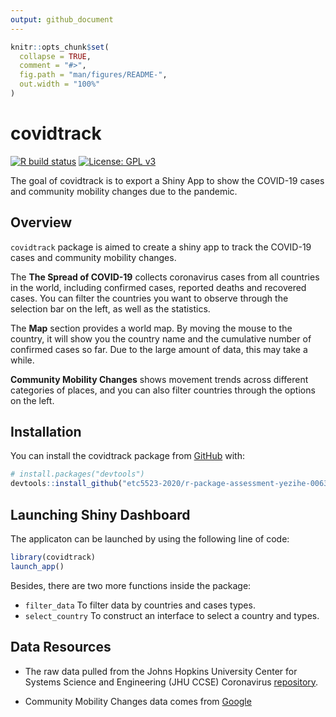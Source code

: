 ```yaml
---
output: github_document
---
```


<!-- README.md is generated from README.Rmd. Please edit that file -->

```r
knitr::opts_chunk$set(
  collapse = TRUE,
  comment = "#>",
  fig.path = "man/figures/README-",
  out.width = "100%"
)
```

# covidtrack

<!-- badges: start -->
[![R build status](https://github.com/etc5523-2020/r-package-assessment-yezihe-0063/workflows/R-CMD-check/badge.svg)](https://github.com/etc5523-2020/r-package-assessment-yezihe-0063/actions)
[![License: GPL v3](https://img.shields.io/badge/License-GPLv3-blue.svg)](https://www.gnu.org/licenses/gpl-3.0)
<!-- badges: end -->

The goal of covidtrack is to export a Shiny App to show the COVID-19 cases and community mobility changes due to the pandemic.

## Overview

`covidtrack` package is aimed to create a shiny app to track the COVID-19 cases and community mobility changes.

The **The Spread of COVID-19** collects coronavirus cases from all countries in the world, including confirmed cases, reported deaths and recovered cases. You can filter the countries you want to observe through the selection bar on the left, as well as the statistics.

The **Map** section provides a world map. By moving the mouse to the country, it will show you the country name and the cumulative number of confirmed cases so far. Due to the large amount of data, this may take a while.

**Community Mobility Changes** shows movement trends across different categories of places, and you can also filter countries through the options on the left.


## Installation

You can install the covidtrack package from [GitHub](https://github.com/etc5523-2020/r-package-assessment-yezihe-0063) with:

``` r
# install.packages("devtools")
devtools::install_github("etc5523-2020/r-package-assessment-yezihe-0063")
```

## Launching Shiny Dashboard
The applicaton can be launched by using the following line of code:

```r
library(covidtrack)
launch_app()
```

Besides, there are two more functions inside the package:

- `filter_data`   To filter data by countries and cases types.
- `select_country`   To construct an interface to select a country and types.


## Data Resources

- The raw data pulled from the Johns Hopkins University Center for Systems Science and Engineering (JHU CCSE) Coronavirus [repository](https://github.com/CSSEGISandData/COVID-19).

- Community Mobility Changes data comes from [Google](https://www.google.com/covid19/mobility/)

